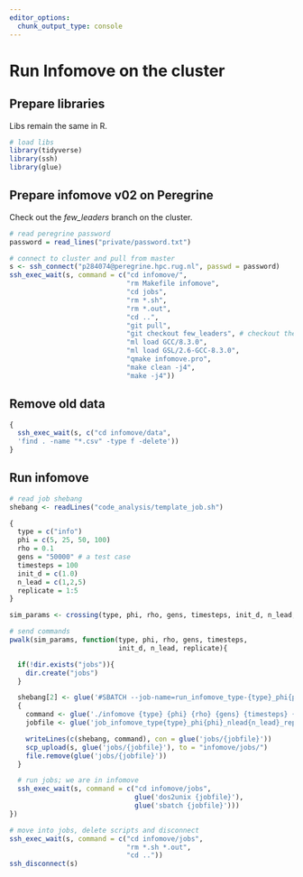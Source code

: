 ```yaml
---
editor_options:
  chunk_output_type: console
---
```


# Run Infomove on the cluster

## Prepare libraries

Libs remain the same in R.

```r
# load libs
library(tidyverse)
library(ssh)
library(glue)
```

## Prepare infomove v02 on Peregrine

Check out the _few_leaders_ branch on the cluster.

```r
# read peregrine password
password = read_lines("private/password.txt")

# connect to cluster and pull from master
s <- ssh_connect("p284074@peregrine.hpc.rug.nl", passwd = password)
ssh_exec_wait(s, command = c("cd infomove/",
                             "rm Makefile infomove",
                             "cd jobs",
                             "rm *.sh",
                             "rm *.out",
                             "cd ..",
                             "git pull",
                             "git checkout few_leaders", # checkout the few leaders branch
                             "ml load GCC/8.3.0",
                             "ml load GSL/2.6-GCC-8.3.0",
                             "qmake infomove.pro",
                             "make clean -j4",
                             "make -j4"))
```

## Remove old data

```r
{
  ssh_exec_wait(s, c("cd infomove/data",
  'find . -name "*.csv" -type f -delete'))
}
```

## Run infomove

```r
# read job shebang
shebang <- readLines("code_analysis/template_job.sh")

{
  type = c("info")
  phi = c(5, 25, 50, 100)
  rho = 0.1
  gens = "50000" # a test case
  timesteps = 100
  init_d = c(1.0)
  n_lead = c(1,2,5)
  replicate = 1:5
}

sim_params <- crossing(type, phi, rho, gens, timesteps, init_d, n_lead, replicate)

# send commands
pwalk(sim_params, function(type, phi, rho, gens, timesteps,
                           init_d, n_lead, replicate){

  if(!dir.exists("jobs")){
    dir.create("jobs")
  }

  shebang[2] <- glue('#SBATCH --job-name=run_infomove_type-{type}_phi{phi}_nlead{n_lead}_rep{replicate}')
  {
    command <- glue('./infomove {type} {phi} {rho} {gens} {timesteps} {init_d} {n_lead} {replicate}')
    jobfile <- glue('job_infomove_type{type}_phi{phi}_nlead{n_lead}_rep{replicate}.sh')

    writeLines(c(shebang, command), con = glue('jobs/{jobfile}'))
    scp_upload(s, glue('jobs/{jobfile}'), to = "infomove/jobs/")
    file.remove(glue('jobs/{jobfile}'))
  }

  # run jobs; we are in infomove
  ssh_exec_wait(s, command = c("cd infomove/jobs",
                               glue('dos2unix {jobfile}'),
                               glue('sbatch {jobfile}')))
})
```

```r
# move into jobs, delete scripts and disconnect
ssh_exec_wait(s, command = c("cd infomove/jobs",
                             "rm *.sh *.out",
                             "cd .."))
ssh_disconnect(s)
```

